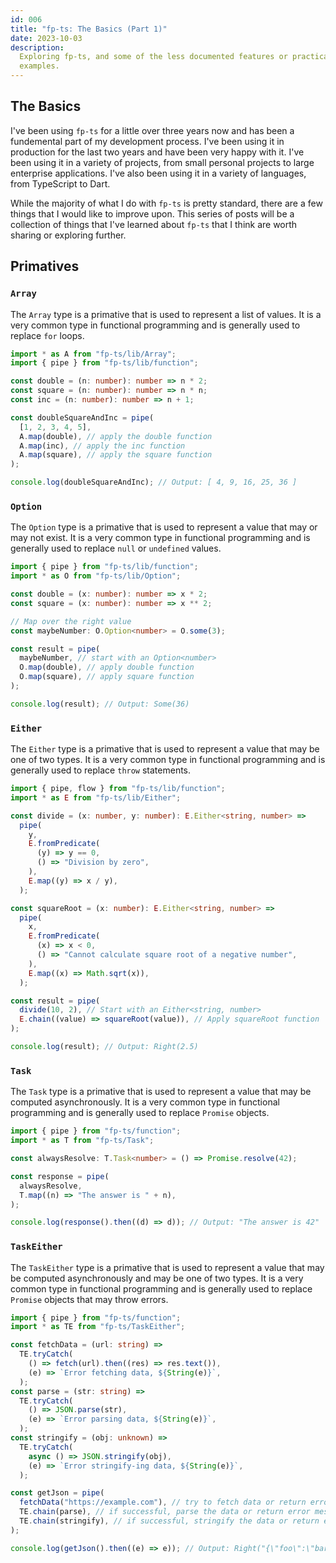 ```yaml
---
id: 006
title: "fp-ts: The Basics (Part 1)"
date: 2023-10-03
description:
  Exploring fp-ts, and some of the less documented features or practical
  examples.
---
```


## The Basics

I've been using `fp-ts` for a little over three years now and has been a
fundemental part of my development process. I've been using it in production for
the last two years and have been very happy with it. I've been using it in a
variety of projects, from small personal projects to large enterprise
applications. I've also been using it in a variety of languages, from TypeScript
to Dart.

While the majority of what I do with `fp-ts` is pretty standard, there are a few
things that I would like to improve upon. This series of posts will be a
collection of things that I've learned about `fp-ts` that I think are worth
sharing or exploring further.

## Primatives

### `Array`

The `Array` type is a primative that is used to represent a list of values. It
is a very common type in functional programming and is generally used to replace
`for` loops.

```ts
import * as A from "fp-ts/lib/Array";
import { pipe } from "fp-ts/lib/function";

const double = (n: number): number => n * 2;
const square = (n: number): number => n * n;
const inc = (n: number): number => n + 1;

const doubleSquareAndInc = pipe(
  [1, 2, 3, 4, 5],
  A.map(double), // apply the double function
  A.map(inc), // apply the inc function
  A.map(square), // apply the square function
);

console.log(doubleSquareAndInc); // Output: [ 4, 9, 16, 25, 36 ]
```

### `Option`

The `Option` type is a primative that is used to represent a value that may or
may not exist. It is a very common type in functional programming and is
generally used to replace `null` or `undefined` values.

```ts
import { pipe } from "fp-ts/lib/function";
import * as O from "fp-ts/lib/Option";

const double = (x: number): number => x * 2;
const square = (x: number): number => x ** 2;

// Map over the right value
const maybeNumber: O.Option<number> = O.some(3);

const result = pipe(
  maybeNumber, // start with an Option<number>
  O.map(double), // apply double function
  O.map(square), // apply square function
);

console.log(result); // Output: Some(36)
```

### `Either`

The `Either` type is a primative that is used to represent a value that may be
one of two types. It is a very common type in functional programming and is
generally used to replace `throw` statements.

```ts
import { pipe, flow } from "fp-ts/lib/function";
import * as E from "fp-ts/lib/Either";

const divide = (x: number, y: number): E.Either<string, number> =>
  pipe(
    y,
    E.fromPredicate(
      (y) => y == 0,
      () => "Division by zero",
    ),
    E.map((y) => x / y),
  );

const squareRoot = (x: number): E.Either<string, number> =>
  pipe(
    x,
    E.fromPredicate(
      (x) => x < 0,
      () => "Cannot calculate square root of a negative number",
    ),
    E.map((x) => Math.sqrt(x)),
  );

const result = pipe(
  divide(10, 2), // Start with an Either<string, number>
  E.chain((value) => squareRoot(value)), // Apply squareRoot function
);

console.log(result); // Output: Right(2.5)
```

### `Task`

The `Task` type is a primative that is used to represent a value that may be
computed asynchronously. It is a very common type in functional programming and
is generally used to replace `Promise` objects.

```ts
import { pipe } from "fp-ts/function";
import * as T from "fp-ts/Task";

const alwaysResolve: T.Task<number> = () => Promise.resolve(42);

const response = pipe(
  alwaysResolve,
  T.map((n) => "The answer is " + n),
);

console.log(response().then((d) => d)); // Output: "The answer is 42"
```

### `TaskEither`

The `TaskEither` type is a primative that is used to represent a value that may
be computed asynchronously and may be one of two types. It is a very common type
in functional programming and is generally used to replace `Promise` objects
that may throw errors.

```ts
import { pipe } from "fp-ts/function";
import * as TE from "fp-ts/TaskEither";

const fetchData = (url: string) =>
  TE.tryCatch(
    () => fetch(url).then((res) => res.text()),
    (e) => `Error fetching data, ${String(e)}`,
  );
const parse = (str: string) =>
  TE.tryCatch(
    () => JSON.parse(str),
    (e) => `Error parsing data, ${String(e)}`,
  );
const stringify = (obj: unknown) =>
  TE.tryCatch(
    async () => JSON.stringify(obj),
    (e) => `Error stringify-ing data, ${String(e)}`,
  );

const getJson = pipe(
  fetchData("https://example.com"), // try to fetch data or return error message
  TE.chain(parse), // if successful, parse the data or return error message
  TE.chain(stringify), // if successful, stringify the data or return error message
);

console.log(getJson().then((e) => e)); // Output: Right("{\"foo\":\"bar\"}")
```
